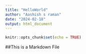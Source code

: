 ```yaml
---
title: "HelloWorld"
author: "Aashish s raman"
date: "2024-02-18"
output: html_document
---
```


```r
knitr::opts_chunk$set(echo = TRUE)
```

##This is a Markdown File


